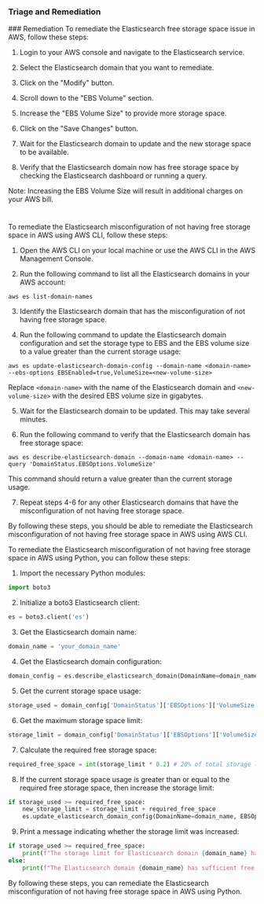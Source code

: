 
### Triage and Remediation
<Tabs>
<Tab title='Remediation'>
### Remediation

<AccordionGroup>
<Accordion title='Using Console' defaultOpen='true'>
To remediate the Elasticsearch free storage space issue in AWS, follow these steps:

1. Login to your AWS console and navigate to the Elasticsearch service.

2. Select the Elasticsearch domain that you want to remediate.

3. Click on the "Modify" button.

4. Scroll down to the "EBS Volume" section.

5. Increase the "EBS Volume Size" to provide more storage space.

6. Click on the "Save Changes" button.

7. Wait for the Elasticsearch domain to update and the new storage space to be available.

8. Verify that the Elasticsearch domain now has free storage space by checking the Elasticsearch dashboard or running a query.

Note: Increasing the EBS Volume Size will result in additional charges on your AWS bill.

#
</Accordion>

<Accordion title='Using CLI'>
To remediate the Elasticsearch misconfiguration of not having free storage space in AWS using AWS CLI, follow these steps:

1. Open the AWS CLI on your local machine or use the AWS CLI in the AWS Management Console.

2. Run the following command to list all the Elasticsearch domains in your AWS account:

```
aws es list-domain-names
```

3. Identify the Elasticsearch domain that has the misconfiguration of not having free storage space.

4. Run the following command to update the Elasticsearch domain configuration and set the storage type to EBS and the EBS volume size to a value greater than the current storage usage:

```
aws es update-elasticsearch-domain-config --domain-name <domain-name> --ebs-options EBSEnabled=true,VolumeSize=<new-volume-size>
```

Replace `<domain-name>` with the name of the Elasticsearch domain and `<new-volume-size>` with the desired EBS volume size in gigabytes.

5. Wait for the Elasticsearch domain to be updated. This may take several minutes.

6. Run the following command to verify that the Elasticsearch domain has free storage space:

```
aws es describe-elasticsearch-domain --domain-name <domain-name> --query 'DomainStatus.EBSOptions.VolumeSize'
```

This command should return a value greater than the current storage usage.

7. Repeat steps 4-6 for any other Elasticsearch domains that have the misconfiguration of not having free storage space.

By following these steps, you should be able to remediate the Elasticsearch misconfiguration of not having free storage space in AWS using AWS CLI.
</Accordion>

<Accordion title='Using Python'>
To remediate the Elasticsearch misconfiguration of not having free storage space in AWS using Python, you can follow these steps:

1. Import the necessary Python modules:

```python
import boto3
```

2. Initialize a boto3 Elasticsearch client:

```python
es = boto3.client('es')
```

3. Get the Elasticsearch domain name:

```python
domain_name = 'your_domain_name'
```

4. Get the Elasticsearch domain configuration:

```python
domain_config = es.describe_elasticsearch_domain(DomainName=domain_name)
```

5. Get the current storage space usage:

```python
storage_used = domain_config['DomainStatus']['EBSOptions']['VolumeSize'] - domain_config['DomainStatus']['EBSOptions']['FreeSpace']
```

6. Get the maximum storage space limit:

```python
storage_limit = domain_config['DomainStatus']['EBSOptions']['VolumeSize']
```

7. Calculate the required free storage space:

```python
required_free_space = int(storage_limit * 0.2) # 20% of total storage limit
```

8. If the current storage space usage is greater than or equal to the required free storage space, then increase the storage limit:

```python
if storage_used >= required_free_space:
    new_storage_limit = storage_limit + required_free_space
    es.update_elasticsearch_domain_config(DomainName=domain_name, EBSOptions={'EBSEnabled': True, 'VolumeSize': new_storage_limit})
```

9. Print a message indicating whether the storage limit was increased:

```python
if storage_used >= required_free_space:
    print(f"The storage limit for Elasticsearch domain {domain_name} has been increased to {new_storage_limit} GB.")
else:
    print(f"The Elasticsearch domain {domain_name} has sufficient free storage space.")
```

By following these steps, you can remediate the Elasticsearch misconfiguration of not having free storage space in AWS using Python.
</Accordion>

</AccordionGroup>
</Tab>
</Tabs>
